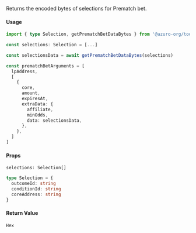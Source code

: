 
Returns the encoded bytes of selections for Prematch bet.

#### Usage

```ts {5, 17}
import { type Selection, getPrematchBetDataBytes } from '@azuro-org/toolkit'

const selections: Selection = [...]

const selectionsData = await getPrematchBetDataBytes(selections)

const prematchBetArguments = [
  lpAddress,
  [
    {
      core,
      amount,
      expiresAt,
      extraData: {
        affiliate,
        minOdds,
        data: selectionsData,
      },
    },
  ]
]
```

#### Props

`selections: Selection[]`

```ts
type Selection = {
  outcomeId: string
  conditionId: string
  coreAddress: string
}
```

#### Return Value

`Hex`
